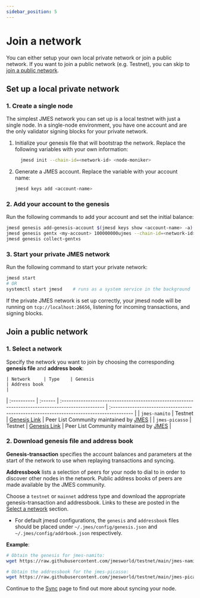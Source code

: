 ```yaml
---
sidebar_position: 5
---
```



# Join a network

You can either setup your own local private network or join a public network. If you want to join a public network (e.g. Testnet), you can skip to [join a public network](#join-a-public-network).

## Set up a local private network

### 1. Create a single node

The simplest JMES network you can set up is a local testnet with just a single node. In a single-node environment, you have one account and are the only validator signing blocks for your private network.

1. Initialize your genesis file that will bootstrap the network. Replace the following variables with your own information:

   ```bash
     jmesd init --chain-id=<network-id> <node-moniker>
   ```

2. Generate a JMES account. Replace the variable with your account name:

   ```bash
   jmesd keys add <account-name>
   ```
### 2. Add your account to the genesis

Run the following commands to add your account and set the initial balance:

```bash
jmesd genesis add-genesis-account $(jmesd keys show <account-name> -a) 20000000000000ujmes
jmesd genesis gentx <my-account> 100000000ujmes --chain-id=<network-id>
jmesd genesis collect-gentxs
```

### 3. Start your private JMES network

Run the following command to start your private network:

```bash
jmesd start
# OR 
systemctl start jmesd    # runs as a system service in the background
```

If the private JMES network is set up correctly, your jmesd node will be running on `tcp://localhost:26656`, listening for incoming transactions, and signing blocks.

## Join a public network

### 1. Select a network

Specify the network you want to join by choosing the corresponding **genesis file** and **address book**:

	| Network     | Type    | Genesis                                                                                        | Address book                                                                              |
| :---------- | :------ | :------------------------------------------------------------------------------------------------ | :--------------------------------------------------------------------------------------- | 
| `jmes-namito`   | Testnet | [Genesis Link](https://raw.githubusercontent.com/jmesworld/testnet/main/jmes-namito/genesis.json) |  Peer List Community maintained by [JMES](https://raw.githubusercontent.com/jmesworld/testnet/main/jmes-namito/addrbook.json) |
| `jmes-picasso`   | Testnet | [Genesis Link](https://raw.githubusercontent.com/jmesworld/testnet/main/jmes-picasso/genesis.json) |  Peer List Community maintained by [JMES](https://raw.githubusercontent.com/jmesworld/testnet/main/jmes-picasso/addrbook.json) |

### 2. Download genesis file and address book

**Genesis-transaction** specifies the account balances and parameters at the start of the network to use when replaying transactions and syncing.

**Addressbook** lists a selection of peers for your node to dial to in order to discover other nodes in the network. Public address books of peers are made available by the JMES community.

Choose a `testnet` or `mainnet` address type and download the appropriate genesis-transaction and addressbook. Links to these are posted in the [Select a network](#1-select-a-network) section.

- For default jmesd configurations, the `genesis` and `addressbook` files should be placed under `~/.jmes/config/genesis.json` and `~/.jmes/config/addrbook.json` respectively.

**Example**:

```bash
# Obtain the genesis for jmes-namito:
wget https://raw.githubusercontent.com/jmesworld/testnet/main/jmes-namito/genesis.json -O ~/.jmes/config/genesis.json

# Obtain the addressbook for the jmes-picasso:
wget https://raw.githubusercontent.com/jmesworld/testnet/main/jmes-picasso/addrbook.json -O ~/.jmes/config/addrbook.json
```

Continue to the [Sync](sync.mdx) page to find out more about syncing your node.

